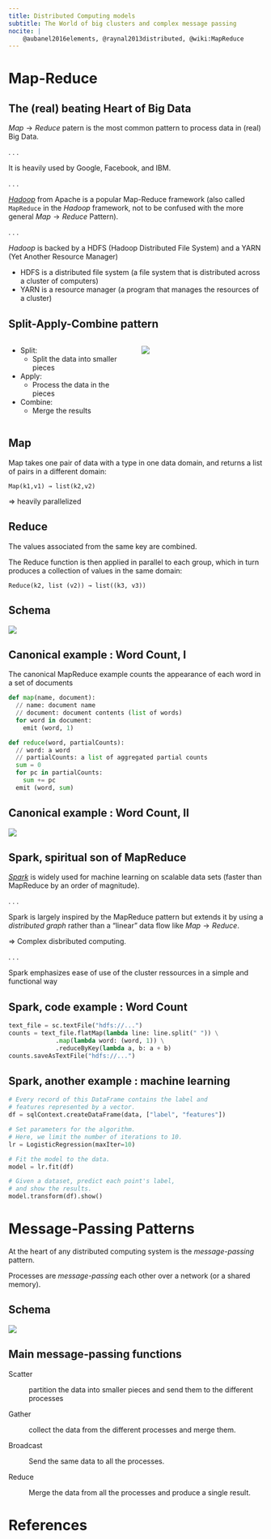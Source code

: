 ---
title: Distributed Computing models
subtitle: The World of big clusters and complex message passing
nocite: |
    @aubanel2016elements, @raynal2013distributed, @wiki:MapReduce
---

# Map-Reduce


## The (real) beating Heart of Big Data

$Map\rightarrow{}Reduce$ patern is the most common pattern to process data in (real) Big Data.

. . .

It is heavily used by Google, Facebook, and IBM.

. . .

[*Hadoop*](https://hadoop.apache.org/) from Apache is a popular Map-Reduce framework (also called `MapReduce` in the *Hadoop* framework, not to be confused with the more general $Map\rightarrow{}Reduce$ Pattern).

. . .

*Hadoop* is backed by a HDFS (Hadoop Distributed File System) and a YARN (Yet Another Resource Manager)

- HDFS is a distributed file system (a file system that is distributed across a cluster of computers)
- YARN is a resource manager (a program that manages the resources of a cluster)

## Split-Apply-Combine pattern

::::::: {.columns}
:::::: {.column width="50%"}
::::: incremental
- Split:
  - Split the data into smaller pieces
- Apply:
  - Process the data in the pieces
- Combine:
  - Merge the results
:::::
::::::
:::::: {.column width="50%"}
:::::{.fragment}
![](figs/distributed-sandwich.png){ .notransparent .noinvert fig-align="center" }
:::::
::::::
:::::::

## Map

Map takes one pair of data with a type in one data domain, and returns a list of pairs in a different domain:

`Map(k1,v1) → list(k2,v2)`

$\Longrightarrow$ heavily parallelized

## Reduce

The values associated from the same key are combined.

The Reduce function is then applied in parallel to each group, which in turn produces a collection of values in the same domain:

`Reduce(k2, list (v2)) → list((k3, v3))`

## Schema

![](tikz-figures/mapreduce.svg){fig-align="center"}

## Canonical example : Word Count, I

The canonical MapReduce example counts the appearance of each word in a set of documents

```python
def map(name, document):
  // name: document name
  // document: document contents (list of words)
  for word in document:
    emit (word, 1)

def reduce(word, partialCounts):
  // word: a word
  // partialCounts: a list of aggregated partial counts
  sum = 0
  for pc in partialCounts:
    sum += pc
  emit (word, sum)
```

## Canonical example : Word Count, II

![](figs/wordcount.jpeg){fig-align="center"}

## Spark, spiritual son of MapReduce

[*Spark*](https://spark.apache.org/) is widely used for machine learning on scalable data sets (faster than MapReduce by an order of magnitude).

. . .

Spark is largely inspired by the MapReduce pattern but extends it by using a _distributed graph_ rather than a "linear" data flow like $Map\rightarrow{}Reduce$.

$\Longrightarrow$ Complex disbributed computing.

. . .

Spark emphasizes ease of use of the cluster ressources in a simple and functional way

## Spark, code example : Word Count

\small
```python
text_file = sc.textFile("hdfs://...")
counts = text_file.flatMap(lambda line: line.split(" ")) \
             .map(lambda word: (word, 1)) \
             .reduceByKey(lambda a, b: a + b)
counts.saveAsTextFile("hdfs://...")
```

## Spark, another example : machine learning

\small 
```python
# Every record of this DataFrame contains the label and
# features represented by a vector.
df = sqlContext.createDataFrame(data, ["label", "features"])

# Set parameters for the algorithm.
# Here, we limit the number of iterations to 10.
lr = LogisticRegression(maxIter=10)

# Fit the model to the data.
model = lr.fit(df)

# Given a dataset, predict each point's label, 
# and show the results.
model.transform(df).show()
```

# Message-Passing Patterns

At the heart of any distributed computing system is the *message-passing* pattern.

Processes are *message-passing* each other over a network (or a shared memory).

## Schema

![](figs/message-patterns.jpeg){fig-align="center"}

## Main message-passing functions

:::: incremental

Scatter 

: partition the data into smaller pieces and send them to the different processes

Gather 

: collect the data from the different processes and merge them.

Broadcast

: Send the same data to all the processes.

Reduce

: Merge the data from all the processes and produce a single result.

::::

# References
